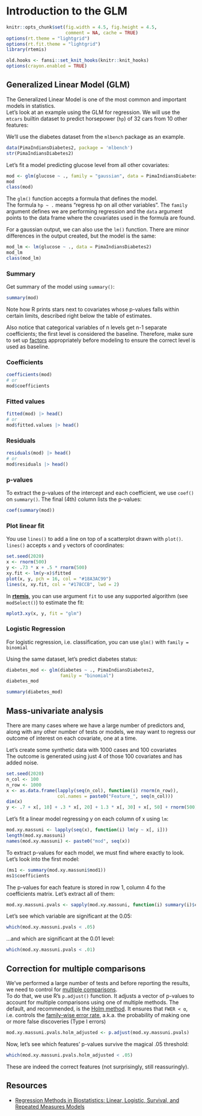 # Introduction to the GLM {#glm}

```r
knitr::opts_chunk$set(fig.width = 4.5, fig.height = 4.5,
                      comment = NA, cache = TRUE)
options(rt.theme = "lightgrid")
options(rt.fit.theme = "lightgrid")
library(rtemis)
```

```r
old.hooks <- fansi::set_knit_hooks(knitr::knit_hooks)
options(crayon.enabled = TRUE)
```

## Generalized Linear Model (GLM)

The Generalized Linear Model is one of the most common and important models in statistics.  
Let's look at an example using the GLM for regression. We will use the `mtcars` builtin dataset to predict horsepower (`hp`) of 32 cars from 10 other features:

We'll use the diabetes dataset from the `mlbench` package as an example.

```r
data(PimaIndiansDiabetes2, package = 'mlbench')
str(PimaIndiansDiabetes2)
```

Let's fit a model predicting glucose level from all other covariates:

```r
mod <- glm(glucose ~ ., family = "gaussian", data = PimaIndiansDiabetes2)
mod
class(mod)
```

The `glm()` function accepts a formula that defines the model.  
The formula `hp ~ .` means "regress hp on all other variables". The `family` argument defines we are performing regression and the `data` argument points to the data frame where the covariates used in the formula are found.

For a gaussian output, we can also use the `lm()` function. There are minor differences in the output created, but the model is the same:

```r
mod_lm <- lm(glucose ~ ., data = PimaIndiansDiabetes2)
mod_lm
class(mod_lm)
```

### Summary

Get summary of the model using `summary()`:

```r
summary(mod)
```

Note how R prints stars next to covariates whose p-values falls within certain limits, described right below the table of estimates.  

Also notice that categorical variables of n levels get n-1 separate coefficients; the first level is considered the baseline. Therefore, make sure to set up [factors](#factors) appropriately before modeling to ensure the correct level is used as baseline.

### Coefficients

```r
coefficients(mod)
# or
mod$coefficients
```

### Fitted values

```r
fitted(mod) |> head()
# or
mod$fitted.values |> head()
```

### Residuals

```r
residuals(mod) |> head()
# or
mod$residuals |> head()
```

### p-values

To extract the p-values of the intercept and each coefficient, we use `coef()` on `summary()`. The final (4th) column lists the p-values:

```r
coef(summary(mod))
```

### Plot linear fit

You use `lines()` to add a line on top of a scatterplot drawn with `plot()`.  
`lines()` accepts `x` and `y` vectors of coordinates:

```r
set.seed(2020)
x <- rnorm(500)
y <- .73 * x + .5 * rnorm(500)
xy.fit <- lm(y~x)$fitted
plot(x, y, pch = 16, col = "#18A3AC99")
lines(x, xy.fit, col = "#178CCB", lwd = 2)
```

In [**rtemis**](https://rtemis.lambdamd.org/), you can use argument `fit` to use any supported algorithm (see `modSelect()`) to estimate the fit:

```r
mplot3.xy(x, y, fit = "glm")
```

### Logistic Regression

For logistic regression, i.e. classification, you can use `glm()` with `family = binomial`

Using the same dataset, let's predict diabetes status:

```r
diabetes_mod <- glm(diabetes ~ ., PimaIndiansDiabetes2, 
                    family = "binomial")
diabetes_mod
```

```r
summary(diabetes_mod)
```

## Mass-univariate analysis

There are many cases where we have a large number of predictors and, along with any other number of tests or models, we may want to regress our outcome of interest on each covariate, one at a time.  

Let's create some synthetic data with 1000 cases and 100 covariates  
The outcome is generated using just 4 of those 100 covariates and has added noise.

```r
set.seed(2020)
n_col <- 100
n_row <- 1000
x <- as.data.frame(lapply(seq(n_col), function(i) rnorm(n_row)),
                   col.names = paste0("Feature_", seq(n_col)))
dim(x)
y <- .7 + x[, 10] + .3 * x[, 20] + 1.3 * x[, 30] + x[, 50] + rnorm(500)
```

Let's fit a linear model regressing y on each column of x using `lm`:

```r
mod.xy.massuni <- lapply(seq(x), function(i) lm(y ~ x[, i]))
length(mod.xy.massuni)
names(mod.xy.massuni) <- paste0("mod", seq(x))
```

To extract p-values for each model, we must find where exactly to look.  
Let's look into the first model:

```r
(ms1 <- summary(mod.xy.massuni$mod1))
ms1$coefficients
```

The p-values for each feature is stored in row 1, column 4 fo the coefficients matrix. Let's extract all of them:

```r
mod.xy.massuni.pvals <- sapply(mod.xy.massuni, function(i) summary(i)$coefficients[2, 4])
```

Let's see which variable are significant at the 0.05:

```r
which(mod.xy.massuni.pvals < .05)
```

...and which are significant at the 0.01 level:

```r
which(mod.xy.massuni.pvals < .01)
```

## Correction for multiple comparisons

We've performed a large number of tests and before reporting the results, we need to control for [multiple comparisons](https://en.wikipedia.org/wiki/Multiple_comparisons_problem).  
To do that, we use R's `p.adjust()` function. It adjusts a vector of p-values to account for multiple comparisons using one of multiple methods. The default, and recommended, is the [Holm method](https://en.wikipedia.org/wiki/Holm%E2%80%93Bonferroni_method). It ensures that `FWER < α`, i.e. controls the [family-wise error rate](https://en.wikipedia.org/wiki/Family-wise_error_rate), a.k.a. the probability of making one or more false discoveries (Type I errors) 

```r
mod.xy.massuni.pvals.holm_adjusted <- p.adjust(mod.xy.massuni.pvals)
```

Now, let's see which features' p-values survive the magical .05 threshold:

```r
which(mod.xy.massuni.pvals.holm_adjusted < .05)
```

These are indeed the correct features (not surprisingly, still reassuringly).

## Resources {#glmresources}

- [Regression Methods in Biostatistics: Linear, Logistic, Survival, and Repeated Measures Models](https://regression.ucsf.edu/)
